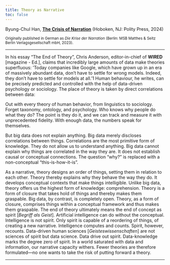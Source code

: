 ```yaml
---
title: Theory as Narrative
toc: false
---
```


Byung-Chul Han, [**The Crisis of Narration**](https://www.politybooks.com/bookdetail?book_slug=the-crisis-of-narration--9781509560424) (Hoboken, NJ: Polity Press, 2024)

<small>Originally published in German as _Die Krise der Narration_ (Berlin: MSB Matthes & Seitz Berlin Verlagsgesellschaft mbH, 2023).</small>

***

In his essay "The End of Theory", Chris Anderson, editor-in-chief of **WIRED** \[magazine - Ed.\], claims that incredibly large amounts of data make theories superfluous: ‘Today companies like Google, which have grown up in an era of massively abundant data, don’t have to settle for wrong models. Indeed, they don’t have to settle for models at all.’1 Human behaviour, he writes, can be precisely predicted and controlled with the help of data-driven psychology or sociology. The place of theory is taken by direct correlations between data:

Out with every theory of human behavior, from linguistics to sociology. Forget taxonomy, ontology, and psychology. Who knows why people do what they do? The point is they do it, and we can track and measure it with unprecedented fidelity. With enough data, the numbers speak for themselves.

But big data does not explain anything. Big data merely discloses correlations between things. Correlations are the most primitive form of knowledge. They do not allow us to understand anything. Big data cannot explain why things are correlated in the way they are. It does not establish causal or conceptual connections. The question "why?" is replaced with a non-conceptual "this-is-how-it-is".

As a narrative, theory designs an order of things, setting them in relation to each other. Theory thereby explains why they behave the way they do. It develops conceptual contexts that make things intelligible. Unlike big data, theory offers us the highest form of knowledge: comprehension. Theory is a form of closure that takes hold of things and thereby makes them graspable. Big data, by contrast, is completely open. Theory, as a form of closure, comprises things within a conceptual framework and thus makes them graspable. The end of theory ultimately means the end of concept as spirit [*Begriff als Geist*]. Artificial intelligence can do without the conceptual. Intelligence is not spirit. Only spirit is capable of a reordering of things, of creating a new narrative. Intelligence computes and counts. Spirit, however, recounts. Data-driven human sciences [*Geisteswissenschaften*] are not sciences of spirit but data science. Data drive out spirit. Data-knowledge marks the degree zero of spirit. In a world saturated with data and information, our narrative capacity withers. Fewer theories are therefore formulated---no one wants to take the risk of putting forward a theory.

***

